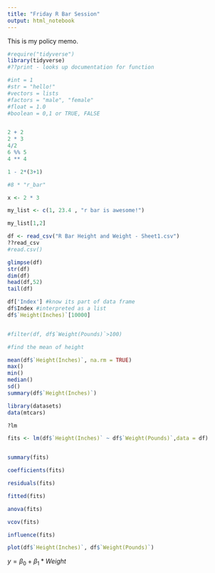 ```yaml
---
title: "Friday R Bar Session"
output: html_notebook
---
```


This is my policy memo.

```r
#require("tidyverse")
library(tidyverse)
#??print - looks up documentation for function

#int = 1
#str = "hello!"
#vectors = lists
#factors = "male", "female"
#float = 1.0
#boolean = 0,1 or TRUE, FALSE


2 + 2
2 * 3
4/2
6 %% 5
4 ** 4

1 - 2*(3+1)

#8 * "r_bar"

x <- 2 * 3
```


```r

my_list <- c(1, 23.4 , "r bar is awesome!")

my_list[1,2]

df <- read_csv("R Bar Height and Weight - Sheet1.csv")
??read_csv
#read.csv()

glimpse(df)
str(df)
dim(df)
head(df,52)
tail(df)

df['Index'] #know its part of data frame
df$Index #interpreted as a list
df$`Height(Inches)`[10000]


#filter(df, df$`Weight(Pounds)`>100)
```

```r
#find the mean of height

mean(df$`Height(Inches)`, na.rm = TRUE)
max()
min()
median()
sd()
summary(df$`Height(Inches)`)

```

```r
library(datasets)
data(mtcars)

?lm

fits <- lm(df$`Height(Inches)` ~ df$`Weight(Pounds)`,data = df)


summary(fits)

coefficients(fits)

residuals(fits)

fitted(fits)

anova(fits)

vcov(fits)

influence(fits)

plot(df$`Height(Inches)`, df$`Weight(Pounds)`)
```

$y = \beta_{0} + \beta_{1}*Weight$
